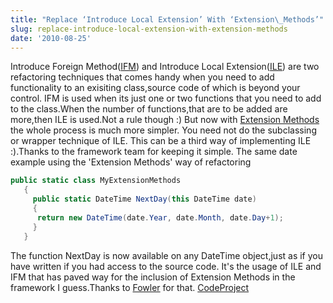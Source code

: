 ```yaml
---
title: "Replace ‘Introduce Local Extension’ With ‘Extension\_Methods’"
slug: replace-introduce-local-extension-with-extension-methods
date: '2010-08-25'
---
```

Introduce Foreign Method([IFM](http://www.refactoring.com/catalog/introduceForeignMethod.html)) and Introduce Local Extension([ILE](http://www.refactoring.com/catalog/introduceLocalExtension.html)) are two refactoring techniques that comes handy when you need to add functionality to an exisiting class,source code of which is beyond your control. IFM is used when its just one or two functions that you need to add to the class.When the number of functions,that are to be added are more,then ILE is used.Not a rule though :) But now with [Extension Methods](http://msdn.microsoft.com/en-us/library/bb383977.aspx) the whole process is much more simpler. You need not do the subclassing or wrapper technique of ILE. This can be a third way of implementing ILE :).Thanks to the framework team for keeping it simple. The same date example using the 'Extension Methods' way of refactoring

```csharp
public static class MyExtensionMethods
   {
     public static DateTime NextDay(this DateTime date)
     {
      return new DateTime(date.Year, date.Month, date.Day+1);
     }
   }

```

The function NextDay is now available on any DateTime object,just as if you have written if you had access to the source code. It's the usage of ILE and IFM that has paved way for the inclusion of Extension Methods in the framework I guess.Thanks to [Fowler](http://martinfowler.com/) for that. [CodeProject](http://anyurl.com)
